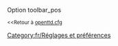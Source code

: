 {{fr/Amorce}}
Option toolbar_pos

<small><<Retour à [[fr/Archive/Manual/Settings/Openttd.cfg|openttd.cfg]]</small>
[[Category:fr/Réglages et préférences]]